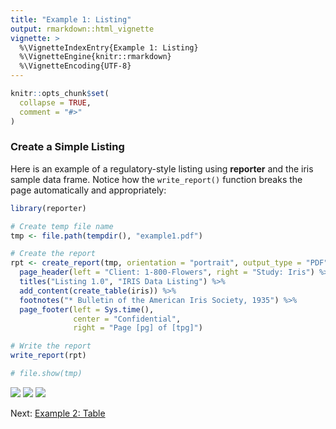 ```yaml
---
title: "Example 1: Listing"
output: rmarkdown::html_vignette
vignette: >
  %\VignetteIndexEntry{Example 1: Listing}
  %\VignetteEngine{knitr::rmarkdown}
  %\VignetteEncoding{UTF-8}
---
```


```r
knitr::opts_chunk$set(
  collapse = TRUE,
  comment = "#>"
)
```

### Create a Simple Listing

Here is an example of 
a regulatory-style listing using **reporter** and the iris sample data frame.
Notice how the `write_report()` function breaks the page automatically
and appropriately:

```r
library(reporter)

# Create temp file name
tmp <- file.path(tempdir(), "example1.pdf")

# Create the report
rpt <- create_report(tmp, orientation = "portrait", output_type = "PDF") %>% 
  page_header(left = "Client: 1-800-Flowers", right = "Study: Iris") %>% 
  titles("Listing 1.0", "IRIS Data Listing") %>% 
  add_content(create_table(iris)) %>% 
  footnotes("* Bulletin of the American Iris Society, 1935") %>%
  page_footer(left = Sys.time(), 
              center = "Confidential", 
              right = "Page [pg] of [tpg]")

# Write the report
write_report(rpt)

# file.show(tmp)

```
<img src="../man/images/e1a.png"/>
<img src="../man/images/e1b.png"/>
<img src="../man/images/e1c.png"/>

Next: [Example 2: Table](reporter-table.html)
